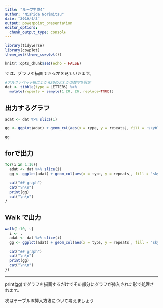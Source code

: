 ```yaml
---
title: "ループ生成4"
author: "Nishida Norimitsu"
date: "2019/9/2"
output: powerpoint_presentation
editor_options: 
  chunk_output_type: console
---
```


```r
library(tidyverse)
library(cowplot)
theme_set(theme_cowplot())

knitr::opts_chunk$set(echo = FALSE)
```

では、グラフを描画できるかを見ていきます。

```r
#アルファベット毎に１から20のどれかの数字を設定
dat <- tibble(type = LETTERS) %>% 
  mutate(repeats = sample(1:20, 26, replace=TRUE))
```

## 出力するグラフ

```r
adat <- dat %>% slice(1)

gg <- ggplot(adat) + geom_col(aes(x = type, y = repeats), fill = "skyblue")

gg
```

## forで出力
```r
for(i in 1:10){
  adat <- dat %>% slice(i)
  gg <- ggplot(adat) + geom_col(aes(x = type, y = repeats), fill = "skyblue")
  
  cat("## graph")
  cat("\n\n")
  print(gg)
  cat("\n\n")
}

```


## Walk で出力

```r
walk(1:10, ~{
  i <- .
  adat <- dat %>% slice(i)
  gg <- ggplot(adat) + geom_col(aes(x = type, y = repeats), fill = "skyblue")
  
  cat("## graph")
  cat("\n\n")
  print(gg)
  cat("\n\n")
})
```


-----
print(gg)でグラフを描画するだけでその部分にグラフが挿入された形で処理されます。

次はテーブルの挿入方法について考えましょう